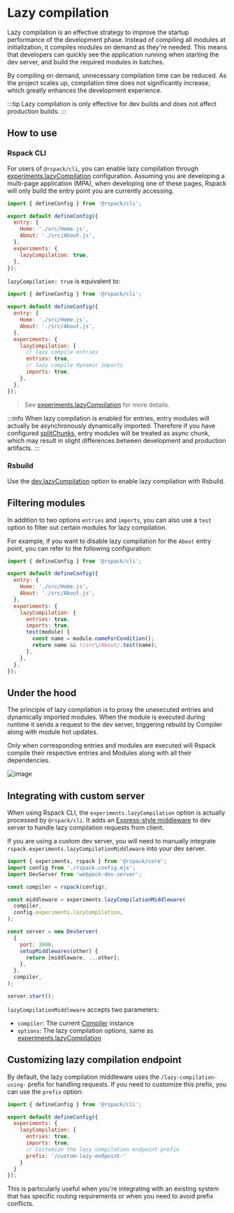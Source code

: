 # Lazy compilation

Lazy compilation is an effective strategy to improve the startup performance of the development phase. Instead of compiling all modules at initialization, it compiles modules on demand as they're needed. This means that developers can quickly see the application running when starting the dev server, and build the required modules in batches.

By compiling on demand, unnecessary compilation time can be reduced. As the project scales up, compilation time does not significantly increase, which greatly enhances the development experience.

:::tip
Lazy compilation is only effective for dev builds and does not affect production builds.
:::

## How to use

### Rspack CLI

For users of `@rspack/cli`, you can enable lazy compilation through [experiments.lazyCompilation](/config/experiments#experimentslazycompilation) configuration. Assuming you are developing a multi-page application (MPA), when developing one of these pages, Rspack will only build the entry point you are currently accessing.

```js title="rspack.config.mjs"
import { defineConfig } from '@rspack/cli';

export default defineConfig({
  entry: {
    Home: './src/Home.js',
    About: './src/About.js',
  },
  experiments: {
    lazyCompilation: true,
  },
});
```

`lazyCompilation: true` is equivalent to:

```js title="rspack.config.mjs"
import { defineConfig } from '@rspack/cli';

export default defineConfig({
  entry: {
    Home: './src/Home.js',
    About: './src/About.js',
  },
  experiments: {
    lazyCompilation: {
      // lazy compile entries
      entries: true,
      // lazy compile dynamic imports
      imports: true,
    },
  },
});
```

> See [experiments.lazyCompilation](/config/experiments#experimentslazycompilation) for more details.

:::info
When lazy compilation is enabled for entries, entry modules will actually be asynchronously dynamically imported. Therefore if you have configured [splitChunks](/config/optimization#optimizationsplitchunks), entry modules will be treated as async chunk, which may result in slight differences between development and production artifacts.
:::

### Rsbuild

Use the [dev.lazyCompilation](https://rsbuild.dev/config/dev/lazy-compilation) option to enable lazy compilation with Rsbuild.

## Filtering modules

In addition to two options `entries` and `imports`, you can also use a `test` option to filter out certain modules for lazy compilation.

For example, if you want to disable lazy compilation for the `About` entry point, you can refer to the following configuration:

```js title="rspack.config.mjs"
import { defineConfig } from '@rspack/cli';

export default defineConfig({
  entry: {
    Home: './src/Home.js',
    About: './src/About.js',
  },
  experiments: {
    lazyCompilation: {
      entries: true,
      imports: true,
      test(module) {
        const name = module.nameForCondition();
        return name && !/src\/About/.test(name);
      },
    },
  },
});
```

## Under the hood

The principle of lazy compilation is to proxy the unexecuted entries and dynamically imported modules. When the module is executed during runtime it sends a request to the dev server, triggering rebuild by Compiler along with module hot updates.

Only when corresponding entries and modules are executed will Rspack compile their respective entries and Modules along with all their dependencies.

![image](https://assets.rspack.dev/rspack/assets/lazy-proxy-module.png)

## Integrating with custom server

When using Rspack CLI, the `experiments.lazyCompilation` option is actually processed by `@rspack/cli`. It adds an [Express-style middleware](https://expressjs.com/en/guide/using-middleware.html) to dev server to handle lazy compilation requests from client.

If you are using a custom dev server, you will need to manually integrate `rspack.experiments.lazyCompilationMiddleware` into your dev server.

```js title="start.mjs"
import { experiments, rspack } from '@rspack/core';
import config from './rspack.config.mjs';
import DevServer from 'webpack-dev-server';

const compiler = rspack(config);

const middleware = experiments.lazyCompilationMiddleware(
  compiler,
  config.experiments.lazyCompilation,
);

const server = new DevServer(
  {
    port: 3000,
    setupMiddlewares(other) {
      return [middleware, ...other];
    },
  },
  compiler,
);

server.start();
```

`lazyCompilationMiddleware` accepts two parameters:

- `compiler`: The current [Compiler](/api/javascript-api/compiler) instance
- `options`: The lazy compilation options, same as [experiments.lazyCompilation](/config/experiments#experimentslazycompilation)

## Customizing lazy compilation endpoint

By default, the lazy compilation middleware uses the `/lazy-compilation-using-` prefix for handling requests. If you need to customize this prefix, you can use the `prefix` option:

```js title="rspack.config.mjs"
import { defineConfig } from '@rspack/cli';

export default defineConfig({
  experiments: {
    lazyCompilation: {
      entries: true,
      imports: true,
      // Customize the lazy compilation endpoint prefix
      prefix: '/custom-lazy-endpoint-'
    }
  }
});
```

This is particularly useful when you're integrating with an existing system that has specific routing requirements or when you need to avoid prefix conflicts.
